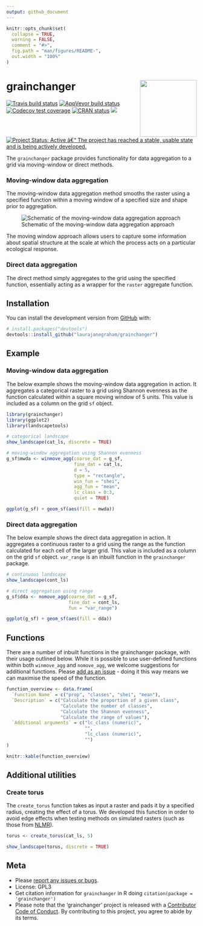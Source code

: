 ```yaml
---
output: github_document
---
```


<!-- README.md is generated from README.Rmd. Please edit that file -->

```r
knitr::opts_chunk$set(
  collapse = TRUE,
  warning = FALSE,
  comment = "#>",
  fig.path = "man/figures/README-",
  out.width = "100%"
)
```
# grainchanger <img src="man/figures/logo.png" align="right" width="150" />

<!-- badges: start -->
[![Travis build status](https://travis-ci.org/laurajanegraham/grainchanger.svg?branch=master)](https://travis-ci.org/laurajanegraham/grainchanger)
[![AppVeyor build status](https://ci.appveyor.com/api/projects/status/github/laurajanegraham/grainchanger?branch=master&svg=true)](https://ci.appveyor.com/project/laurajanegraham/grainchanger)
[![Codecov test coverage](https://codecov.io/gh/laurajanegraham/grainchanger/branch/master/graph/badge.svg)](https://codecov.io/gh/laurajanegraham/grainchanger?branch=master)
[![CRAN status](https://www.r-pkg.org/badges/version/grainchanger)](https://cran.r-project.org/package=grainchanger)
[![](https://cranlogs.r-pkg.org/badges/grainchanger)](https://cran.r-project.org/package=grainchanger)
[![Project Status: Active â€“ The project has reached a stable, usable state and is being actively developed.](https://www.repostatus.org/badges/latest/active.svg)](https://www.repostatus.org/#active)

<!-- badges: end -->

The `grainchanger` package provides functionality for data aggregation to a grid via moving-window or direct methods. 

### Moving-window data aggregation

The moving-window data aggregation method smooths the raster using a specified function within a moving window of a specified size and shape prior to aggregation. 

![Schematic of the moving-window data aggregation approach](man/figures/mwda_schematic.png)

The moving window approach allows users to capture some information about spatial structure at the scale at which the process acts on a particular ecological response.

### Direct data aggregation 

The direct method simply aggregates to the grid using the specified function, essentially acting as a wrapper for the `raster` aggregate function. 

## Installation

You can install the development version from [GitHub](https://github.com/) with:

``` r
# install.packages("devtools")
devtools::install_github("laurajanegraham/grainchanger")
```
## Example

### Moving-window data aggregation

The below example shows the moving-window data aggregation in action. It aggregates a categorical raster to a grid using Shannon evenness as the function calculated within a square moving window of 5 units. This value is included as a column on the grid `sf` object. 

```r
library(grainchanger)
library(ggplot2)
library(landscapetools)

# categorical landscape
show_landscape(cat_ls, discrete = TRUE)

# moving-window aggregation using Shannon evenness
g_sf$mwda <- winmove_agg(coarse_dat = g_sf,
                         fine_dat = cat_ls, 
                         d = 5,
                         type = "rectangle",
                         win_fun = "shei",
                         agg_fun = "mean",
                         lc_class = 0:3,
                         quiet = TRUE)

ggplot(g_sf) + geom_sf(aes(fill = mwda))
```

### Direct data aggregation

The below example shows the direct data aggregation in action. It aggregates a continuous raster to a grid using the range as the function calculated for each cell of the larger grid. This value is included as a column on the grid `sf` object. `var_range` is an inbuilt function in the `grainchanger` package.

```r
# continuous landscape
show_landscape(cont_ls)

# direct aggregation using range
g_sf$dda <- nomove_agg(coarse_dat = g_sf,
                       fine_dat = cont_ls, 
                       fun = "var_range")

ggplot(g_sf) + geom_sf(aes(fill = dda))
```

## Functions

There are a number of inbuilt functions in the grainchanger package, with their usage outlined below. While it is possible to use user-defined functions within both `winmove_agg` and `nomove_agg`, we welcome suggestions for additional functions. Please [add as an issue](https://github.com/laurajanegraham/grainchanger/issues) - doing it this way means we can maximise the speed of the function. 

```r
function_overview <- data.frame(
  `Function Name` = c("prop", "classes", "shei", "mean"),
  `Description` = c("Calculate the proportion of a given class", 
                    "Calculate the number of classes",
                    "Calculate the Shannon evenness", 
                    "Calculate the range of values"),
  `Additional arguments` = c("lc_class (numeric)", 
                             "",
                             "lc_class (numeric)",
                             "")
)

knitr::kable(function_overview)
```

## Additional utilities

### Create torus

The `create_torus` function takes as input a raster and pads it by a specified radius, creating the effect of a torus. We developed this function in order to avoid edge effects when testing methods on simulated rasters (such as those from [NLMR](https://ropensci.github.io/NLMR/)). 

```r
torus <- create_torus(cat_ls, 5)

show_landscape(torus, discrete = TRUE)
```

## Meta

* Please [report any issues or bugs](https://github.com/laurajanegraham/grainchanger/issues/new/).
* License: GPL3
* Get citation information for `grainchanger` in R doing `citation(package = 'grainchanger')`
* Please note that the 'grainchanger' project is released with a [Contributor Code of Conduct](CODE_OF_CONDUCT.md). By contributing to this project, you agree to abide by its terms.

